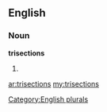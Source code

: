 ==English==

===Noun===
'''trisections'''

# {{plural of|[[trisection]]}}

[[Category:English plurals]]

[[ar:trisections]]
[[my:trisections]]